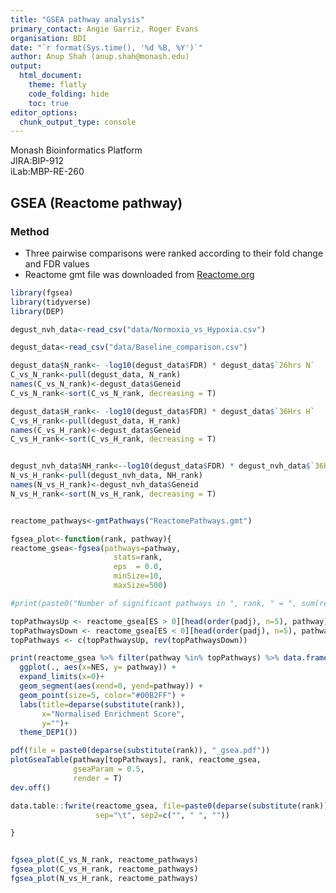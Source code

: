 ```yaml
---
title: "GSEA pathway analysis"
primary_contact: Angie Garriz, Roger Evans
organisation: BDI
date: "`r format(Sys.time(), '%d %B, %Y')`"
author: Anup Shah (anup.shah@monash.edu)
output: 
  html_document: 
    theme: flatly
    code_folding: hide
    toc: true
editor_options: 
  chunk_output_type: console
---
```


<style type="text/css">
h1.title {
  font-size: 38px;
  color: DarkBlue;
  text-align: center;
}
h4.author { /* Header 4 - and the author and data headers use this too  */
    font-size: 18px;
  color: DarkRed;
  text-align: center;
}
h4.date { /* Header 4 - and the author and data headers use this too  */
  font-size: 18px;
  color: DarkBlue;
  text-align: center;
}
</style>


Monash Bioinformatics Platform <br>
JIRA:BIP-912<br>
iLab:MBP-RE-260<br>


## GSEA (Reactome pathway)

### Method
- Three pairwise comparisons were ranked according to their fold change and FDR values
- Reactome gmt file was downloaded from [Reactome.org](https://reactome.org/download/current/ReactomePathways.gmt.zip)

```r
library(fgsea)
library(tidyverse)
library(DEP)

degust_nvh_data<-read_csv("data/Normoxia_vs_Hypoxia.csv")

degust_data<-read_csv("data/Baseline_comparison.csv")

degust_data$N_rank<- -log10(degust_data$FDR) * degust_data$`26hrs N`
C_vs_N_rank<-pull(degust_data, N_rank)
names(C_vs_N_rank)<-degust_data$Geneid
C_vs_N_rank<-sort(C_vs_N_rank, decreasing = T)

degust_data$H_rank<- -log10(degust_data$FDR) * degust_data$`36Hrs H`
C_vs_H_rank<-pull(degust_data, H_rank)
names(C_vs_H_rank)<-degust_data$Geneid
C_vs_H_rank<-sort(C_vs_H_rank, decreasing = T)


degust_nvh_data$NH_rank<--log10(degust_data$FDR) * degust_nvh_data$`36Hrs H`
N_vs_H_rank<-pull(degust_nvh_data, NH_rank)
names(N_vs_H_rank)<-degust_nvh_data$Geneid
N_vs_H_rank<-sort(N_vs_H_rank, decreasing = T)


reactome_pathways<-gmtPathways("ReactomePathways.gmt")

fgsea_plot<-function(rank, pathway){
reactome_gsea<-fgsea(pathways=pathway,
                       stats=rank,
                       eps  = 0.0,
                       minSize=10,
                       maxSize=500)

#print(paste0("Number of significant pathways in ", rank, " = ", sum(reactome_gsea[, padj < 0.05])))

topPathwaysUp <- reactome_gsea[ES > 0][head(order(padj), n=5), pathway]
topPathwaysDown <- reactome_gsea[ES < 0][head(order(padj), n=5), pathway]
topPathways <- c(topPathwaysUp, rev(topPathwaysDown))

print(reactome_gsea %>% filter(pathway %in% topPathways) %>% data.frame() %>%
  ggplot(., aes(x=NES, y= pathway)) +
  expand_limits(x=0)+
  geom_segment(aes(xend=0, yend=pathway)) +
  geom_point(size=5, color="#00B2FF") +
  labs(title=deparse(substitute(rank)),
       x="Normalised Enrichment Score",
       y="")+
  theme_DEP1())

pdf(file = paste0(deparse(substitute(rank)), "_gsea.pdf"))
plotGseaTable(pathway[topPathways], rank, reactome_gsea, 
              gseaParam = 0.5,
              render = T)
dev.off()

data.table::fwrite(reactome_gsea, file=paste0(deparse(substitute(rank)), "_gsea.txt"),
                   sep="\t", sep2=c("", " ", ""))

}


fgsea_plot(C_vs_N_rank, reactome_pathways)
fgsea_plot(C_vs_H_rank, reactome_pathways)
fgsea_plot(N_vs_H_rank, reactome_pathways)

```


